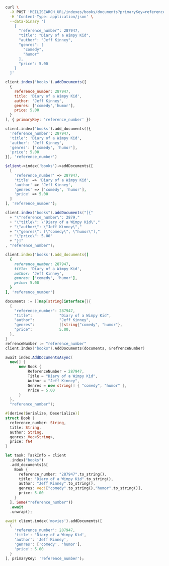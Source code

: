 <CodeGroup>

```bash cURL
curl \
  -X POST 'MEILISEARCH_URL/indexes/books/documents?primaryKey=reference_number' \
  -H 'Content-Type: application/json' \
  --data-binary '[
    {
      "reference_number": 287947,
      "title": "Diary of a Wimpy Kid",
      "author": "Jeff Kinney",
      "genres": [
        "comedy",
        "humor"
      ],
      "price": 5.00
    }
  ]'
```

```javascript JS
client.index('books').addDocuments([
  {
    reference_number: 287947,
    title: 'Diary of a Wimpy Kid',
    author: 'Jeff Kinney',
    genres: ['comedy','humor'],
    price: 5.00
  }
], { primaryKey: 'reference_number' })
```

```python Python
client.index('books').add_documents([{
  'reference_number': 287947,
  'title': 'Diary of a Wimpy Kid',
  'author': 'Jeff Kinney',
  'genres': ['comedy', 'humor'],
  'price': 5.00
}], 'reference_number')
```

```php PHP
$client->index('books')->addDocuments([
  [
    'reference_number' => 287947,
    'title' => 'Diary of a Wimpy Kid',
    'author' => 'Jeff Kinney',
    'genres' => ['comedy', 'humor'],
    'price' => 5.00
  ]
], 'reference_number');
```

```java Java
client.index("books").addDocuments("[{"
  + "\"reference_number\": 2879,"
  + "\"title\": \"Diary of a Wimpy Kid\","
  + "\"author\": \"Jeff Kinney\","
  + "\"genres\": [\"comedy\", \"humor\"],"
  + "\"price\": 5.00"
  + "}]"
, "reference_number");
```

```ruby Ruby
client.index('books').add_documents([
  {
    reference_number: 287947,
    title: 'Diary of a Wimpy Kid',
    author: 'Jeff Kinney',
    genres: ['comedy', 'humor'],
    price: 5.00
  }
], 'reference_number')
```

```go Go
documents := []map[string]interface{}{
  {
    "reference_number": 287947,
    "title":            "Diary of a Wimpy Kid",
    "author":           "Jeff Kinney",
    "genres":           []string{"comedy", "humor"},
    "price":            5.00,
  },
}
refrenceNumber := "reference_number"
client.Index("books").AddDocuments(documents, &refrenceNumber)
```

```csharp C#
await index.AddDocumentsAsync(
  new[] {
      new Book {
          ReferenceNumber = 287947,
          Title = "Diary of a Wimpy Kid",
          Author = "Jeff Kinney",
          Genres = new string[] { "comedy", "humor" },
          Price = 5.00
      }
  },
  "reference_number");
```

```rust Rust
#[derive(Serialize, Deserialize)]
struct Book {
  reference_number: String,
  title: String,
  author: String,
  genres: Vec<String>,
  price: f64
}

let task: TaskInfo = client
  .index("books")
  .add_documents(&[
    Book {
      reference_number: "287947".to_string(),
      title: "Diary of a Wimpy Kid".to_string(),
      author: "Jeff Kinney".to_string(),
      genres: vec!["comedy".to_string(),"humor".to_string()],
      price: 5.00
    }
  ], Some("reference_number"))
  .await
  .unwrap();
```

```dart Dart
await client.index('movies').addDocuments([
  {
    'reference_number': 287947,
    'title': 'Diary of a Wimpy Kid',
    'author': 'Jeff Kinney',
    'genres': ['comedy', 'humor'],
    'price': 5.00
  }
], primaryKey: 'reference_number');
```
</CodeGroup>